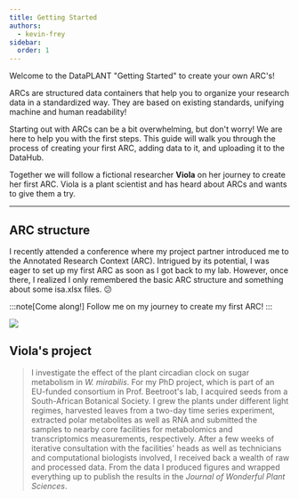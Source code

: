 ```yaml
---
title: Getting Started
authors:
  - kevin-frey
sidebar:
  order: 1
---
```



Welcome to the DataPLANT "Getting Started" to create your own ARC's!

ARCs are structured data containers that help you to organize your research data in a standardized way. They are based on existing standards, unifying machine and human readability!

Starting out with ARCs can be a bit overwhelming, but don't worry! We are here to help you with the first steps. This guide will walk you through the process of creating your first ARC, adding data to it, and uploading it to the DataHub.

Together we will follow a fictional researcher **Viola** on her journey to create her first ARC. Viola is a plant scientist and has heard about ARCs and wants to give them a try.

---

## ARC structure 

<ViolaSays>
I recently attended a conference where my project partner introduced me to the Annotated Research Context (ARC). Intrigued by its potential, I was eager to set up my first ARC as soon as I got back to my lab. However, once there, I realized I only remembered the basic ARC structure and something about some isa.xlsx files. 😕

:::note[Come along!]
Follow me on my journey to create my first ARC!
:::

</ViolaSays>


![](@images/start-here/newDPfigures/arc-bag.svg)


## Viola's project


<ViolaSays>

> I investigate the effect of the plant circadian clock on sugar metabolism in *W. mirabilis*. For my PhD project, which is part of an EU-funded consortium in Prof. Beetroot's lab, I acquired seeds from a South-African Botanical Society. I grew the plants under different light regimes, harvested leaves from a two-day time series experiment, extracted polar metabolites as well as RNA and submitted the samples to nearby core facilities for metabolomics and transcriptomics measurements, respectively. After a few weeks of iterative consultation with the facilities' heads as well as technicians and computational biologists involved, I received back a wealth of raw and processed data. From the data I produced figures and wrapped everything up to publish the results in the *Journal of Wonderful Plant Sciences*.

</ViolaSays>






